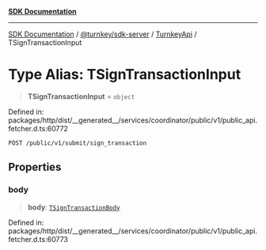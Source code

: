 [**SDK Documentation**](../../../../../README.mdx)

***

[SDK Documentation](../../../../../packages.mdx) / [@turnkey/sdk-server](../../../README.mdx) / [TurnkeyApi](../README.mdx) / TSignTransactionInput

# Type Alias: TSignTransactionInput

> **TSignTransactionInput** = `object`

Defined in: packages/http/dist/\_\_generated\_\_/services/coordinator/public/v1/public\_api.fetcher.d.ts:60772

`POST /public/v1/submit/sign_transaction`

## Properties

### body

> **body**: [`TSignTransactionBody`](TSignTransactionBody.mdx)

Defined in: packages/http/dist/\_\_generated\_\_/services/coordinator/public/v1/public\_api.fetcher.d.ts:60773
